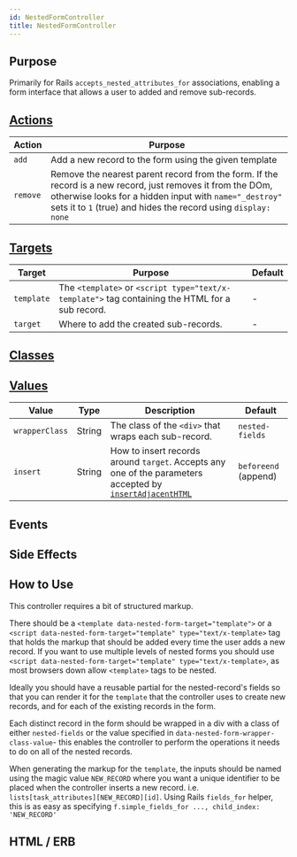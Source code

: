 ```yaml
---
id: NestedFormController
title: NestedFormController
---
```




## Purpose

Primarily for Rails `accepts_nested_attributes_for` associations, enabling a form interface that allows a user to added and remove sub-records.


## [Actions](https://stimulus.hotwire.dev/reference/actions)

| Action   | Purpose                                                                                                                                                                                                                                 |
|----------|-----------------------------------------------------------------------------------------------------------------------------------------------------------------------------------------------------------------------------------------|
| `add`    | Add a new record to the form using the given template                                                                                                                                                                                   |
| `remove` | Remove the nearest parent record from the form. If the record is a new record, just removes it from the DOm, otherwise looks for a hidden input with `name="_destroy"` sets it to `1` (true) and hides the record using `display: none` |

## [Targets](https://stimulus.hotwire.dev/reference/targets)

| Target     | Purpose                                                                                         | Default |
|------------|-------------------------------------------------------------------------------------------------|---------|
| `template` | The `<template>` or `<script type="text/x-template">` tag containing the HTML for a sub record. | -       |
| `target`   | Where to add the created sub-records.                                                           | -       |

## [Classes](https://stimulus.hotwire.dev/reference/classes)
<NoClasses/>

## [Values](https://stimulus.hotwire.dev/reference/values)

| Value          | Type   | Description                                                                                                                                                                              | Default              |
|----------------|--------|------------------------------------------------------------------------------------------------------------------------------------------------------------------------------------------|----------------------|
| `wrapperClass` | String | The class of the `<div>` that wraps each sub-record.                                                                                                                                     | `nested-fields`      |
| `insert`       | String | How to insert records around `target`. Accepts any one of the parameters accepted by [`insertAdjacentHTML`](https://developer.mozilla.org/en-US/docs/Web/API/Element/insertAdjacentHTML) | `beforeend` (append) |

## Events
<NoEvents/>

## Side Effects
<NoSideEffects/>



## How to Use

This controller requires a bit of structured markup.

There should be a `<template data-nested-form-target="template">` or a `<script data-nested-form-target="template" type="text/x-template>` tag that holds the markup that should be added every time the user adds a new record. If you want to use multiple levels of nested forms you should
use `<script data-nested-form-target="template" type="text/x-template>`, as most browsers down allow `<template>` tags to be nested.

Ideally you should have a reusable partial for the nested-record's fields so that you can render it for the `template` that the controller uses to create new records, and for each of the existing records in the form.

Each distinct record in the form should be wrapped in a div with a class of either `nested-fields` or the value specified in `data-nested-form-wrapper-class-value`- this enables the controller to perform the operations it needs to do on all of the nested records.

When generating the markup for the `template`, the inputs should be named using the magic value `NEW_RECORD` where you want a unique identifier to be placed when the controller inserts a new record. i.e. `lists[task_attributes][NEW_RECORD][id]`. Using Rails `fields_for` helper, this is as easy as
specifying `f.simple_fields_for ..., child_index: 'NEW_RECORD' `


## HTML / ERB

<NestedFormControllerHtml/>
